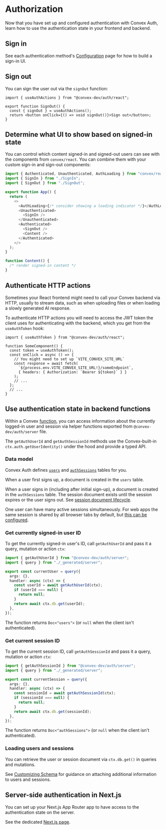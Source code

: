 # Authorization

Now that you have set up and configured authentication with Convex Auth, learn
how to use the authentication state in your frontend and backend.

## Sign in

See each authentication method's [Configuration](/config) page for how to build
a sign-in UI.

## Sign out

You can sign the user out via the `signOut` function:

```tsx filename="src/SignOut.tsx"
import { useAuthActions } from "@convex-dev/auth/react";

export function SignOut() {
  const { signOut } = useAuthActions();
  return <button onClick={() => void signOut()}>Sign out</button>;
}
```

## Determine what UI to show based on signed-in state

You can control which content signed-in and signed-out users can see with the
components from `convex/react`. You can combine them with your custom sign-in
and sign-out components:

```ts filename="src/App.tsx"
import { Authenticated, Unauthenticated, AuthLoading } from "convex/react";
import { SignIn } from "./SignIn";
import { SignOut } from "./SignOut";

export function App() {
  return (
    <>
      <AuthLoading>{/* consider showing a loading indicator */}</AuthLoading>
      <Unauthenticated>
        <SignIn />
      </Unauthenticated>
      <Authenticated>
        <SignOut />
        <Content />
      </Authenticated>
    </>
  );
}

function Content() {
  /* render signed-in content */
}
```

## Authenticate HTTP actions

Sometimes your React frontend might need to call your Convex backend via HTTP,
usually to stream data, such as when uploading files or when loading a slowly
generated AI response.

To authenticate HTTP actions you will need to access the JWT token the client
uses for authenticating with the backend, which you get from the `useAuthToken`
hook:

```tsx
import { useAuthToken } from "@convex-dev/auth/react";

function SomeComponent() {
  const token = useAuthToken();
  const onClick = async () => {
    // You might need to set up `VITE_CONVEX_SITE_URL`
    const response = await fetch(
      `${process.env.VITE_CONVEX_SITE_URL!}/someEndpoint`,
      { headers: { Authorization: `Bearer ${token}` } }
    );
    // ...
  };
  // ...
}
```

## Use authentication state in backend functions

Within a Convex [function](https://docs.convex.dev/functions), you can access
information about the currently logged-in user and session via helper functions
exported from `@convex-dev/auth/server` file.

The `getAuthUserId` and `getAuthSessionId` methods use the Convex-built-in
`ctx.auth.getUserIdentity()` under the hood and provide a typed API.

### Data model

Convex Auth defines [`users`](/api_reference/server#users) and
[`authSessions`](/api_reference/server#authsessions) tables for you.

When a user first signs up, a document is created in the `users` table.

When a user signs in (including after initial sign-up), a document is created in
the `authSessions` table. The session document exists until the session expires
or the user signs out. See
[session document lifecycle](/advanced#session-document-lifecycle).

One user can have many active sessions simultaneously. For web apps the same
session is shared by all browser tabs by default, but
[this can be configured](/api_reference/react#convexauthprovider).

### Get currently signed-in user ID

To get the currently signed-in user's ID, call `getAuthUserId` and pass it a
query, mutation or action `ctx`:

```ts filename="convex/myFunctions.tsx"
import { getAuthUserId } from "@convex-dev/auth/server";
import { query } from "./_generated/server";

export const currentUser = query({
  args: {},
  handler: async (ctx) => {
    const userId = await getAuthUserId(ctx);
    if (userId === null) {
      return null;
    }
    return await ctx.db.get(userId);
  },
});
```

The function returns `Doc<"users">` (or `null` when the client isn't
authenticated).

### Get current session ID

To get the current session ID, call `getAuthSessionId` and pass it a query,
mutation or action `ctx`:

```ts filename="convex/myFunctions.tsx"
import { getAuthSessionId } from "@convex-dev/auth/server";
import { query } from "./_generated/server";

export const currentSession = query({
  args: {},
  handler: async (ctx) => {
    const sessionId = await getAuthSessionId(ctx);
    if (sessionId === null) {
      return null;
    }
    return await ctx.db.get(sessionId);
  },
});
```

The function returns `Doc<"authSessions">` (or `null` when the client isn't
authenticated).

### Loading users and sessions

You can retrieve the user or session document via `ctx.db.get()` in queries and
mutations.

See [Customizing Schema](/setup/schema) for guidance on attaching additional
information to users and sessions.

## Server-side authentication in Next.js

You can set up your Next.js App Router app to have access to the authentication
state on the server.

See the dedicated [Next.js page](/authz/nextjs).
